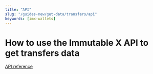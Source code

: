 ```yaml
---
title: "API"
slug: "/guides-new/get-data/transfers/api"
keywords: [imx-wallets]
---
```


# How to use the Immutable X API to get transfers data

[API reference](https://docs.x.immutable.com/reference)